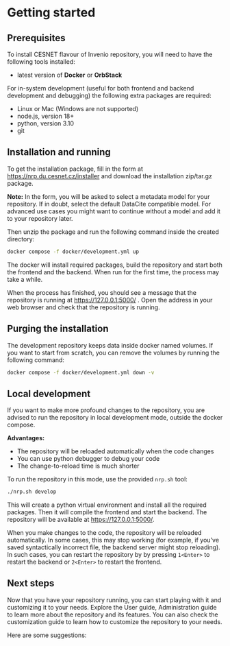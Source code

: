 
# Getting started

## Prerequisites

To install CESNET flavour of Invenio repository, you will need to have the following tools installed:

* latest version of **Docker** or **OrbStack**

For in-system development (useful for both frontend and backend development and debugging) the following
extra packages are required:

* Linux or Mac (Windows are not supported)
* node.js, version 18+
* python, version 3.10
* git

## Installation and running

To get the installation package, fill in the form at https://nrp.du.cesnet.cz/installer and
download the installation zip/tar.gz package.

**Note:** In the form, you will be asked to select a metadata model for your repository.
If in doubt, select the default DataCite compatible model. For advanced use cases you might want
to continue without a model and add it to your repository later.

Then unzip the package and run the following command inside the created directory:

```bash
docker compose -f docker/development.yml up
```

The docker will install required packages, build the repository and start
both the frontend and the backend. When run for the first time, the process may
take a while.

When the process has finished, you should see a message that the repository is running at
https://127.0.0.1:5000/ . Open the address in your web browser and check that the repository
is running.

## Purging the installation

The development repository keeps data inside docker named volumes. If you want to start from scratch,
you can remove the volumes by running the following command:

```bash
docker compose -f docker/development.yml down -v
```

## Local development

If you want to make more profound changes to the repository, you are advised to run the repository
in local development mode, outside the docker compose.

**Advantages:**

* The repository will be reloaded automatically when the code changes
* You can use python debugger to debug your code
* The change-to-reload time is much shorter

To run the repository in this mode, use the provided `nrp.sh` tool:

```bash
./nrp.sh develop
```

This will create a python virtual environment and install all the required packages. Then it will
compile the frontend and start the backend. The repository will be available at https://127.0.0.1:5000/.

When you make changes to the code, the repository will be reloaded automatically.
In some cases, this may stop working (for example, if you've saved syntactically incorrect
file, the backend server might stop reloading). In such cases, you can restart the repository by
by pressing `1<Enter>` to restart the backend or `2<Enter>` to restart the frontend.

## Next steps

Now that you have your repository running, you can start playing with it and customizing it to your needs.
Explore the User guide, Administration guide to learn more about the repository and its features.
You can also check the customization guide to learn how to customize the repository to your needs.

Here are some suggestions:

<Cards num={2}>
  <Card title="Upload record from commandline" href="/userguide/commandline" arrow={true}/>
  <Card title="Customize your repository" href="/customize" arrow={true}/>
  <Card title="Add custom fields to record metadata" href="/customize/model/custom_fields" arrow={true}/>
  <Card title="Develop your own code" href="/develop/repository" arrow={true}/>
  <Card title="Develop clients" href="/develop/client" arrow={true}/>
</Cards>
